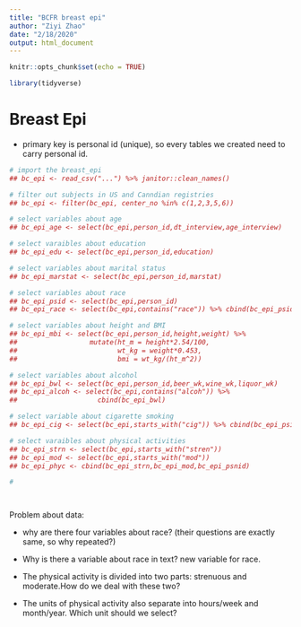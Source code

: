 ```yaml
---
title: "BCFR breast epi"
author: "Ziyi Zhao"
date: "2/18/2020"
output: html_document
---
```


```r
knitr::opts_chunk$set(echo = TRUE)

library(tidyverse)


```

# Breast Epi

* primary key is personal id (unique), so every tables we created need to carry personal id.

```r
# import the breast_epi
## bc_epi <- read_csv("...") %>% janitor::clean_names()

# filter out subjects in US and Canndian registries
## bc_epi <- filter(bc_epi, center_no %in% c(1,2,3,5,6))

# select variables about age
## bc_epi_age <- select(bc_epi,person_id,dt_interview,age_interview)

# select varaibles about education
## bc_epi_edu <- select(bc_epi,person_id,education)

# select variables about marital status
## bc_epi_marstat <- select(bc_epi,person_id,marstat)

# select variables about race
## bc_epi_psid <- select(bc_epi,person_id)
## bc_epi_race <- select(bc_epi,contains("race")) %>% cbind(bc_epi_psid)

# select variables about height and BMI
## bc_epi_mbi <- select(bc_epi,person_id,height,weight) %>% 
##                  mutate(ht_m = height*2.54/100,
##                         wt_kg = weight*0.453,
##                         bmi = wt_kg/(ht_m^2))

# select variables about alcohol
## bc_epi_bwl <- select(bc_epi,person_id,beer_wk,wine_wk,liquor_wk)
## bc_epi_alcoh <- select(bc_epi,contains("alcoh")) %>% 
##                    cbind(bc_epi_bwl)

# select variable about cigarette smoking
## bc_epi_cig <- select(bc_epi,starts_with("cig")) %>% cbind(bc_epi_psid)

# select varaibles about physical activities
## bc_epi_strn <- select(bc_epi,starts_with("stren"))
## bc_epi_mod <- select(bc_epi,starts_with("mod"))
## bc_epi_phyc <- cbind(bc_epi_strn,bc_epi_mod,bc_epi_psnid)

# 




```

Problem about data:

* why are there four variables about race? (their questions are exactly same, so why repeated?)

* Why is there a variable about race in text? new variable for race.

* The physical activity is divided into two parts: strenuous and moderate.How do we deal with these two? 

* The units of physical activity also separate into hours/week and month/year. Which unit should we select? 
